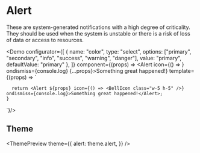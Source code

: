 

<Meta
  title="Alert"
  description="These are system-generated notifications with a high degree of criticality. They should be used when the system is unstable or there is a risk of loss of data or access to resources."
/>

# Alert

These are system-generated notifications with a high degree of criticality. They should be used when the system is unstable or there is a risk of loss of data or access to resources.

<Demo
  configurator={[
    {
      name: "color",
      type: "select",
      options: ["primary", "secondary", "info", "success", "warning", "danger"],
      value: "primary",
      defaultValue: "primary"
    },
  ]}
  component={(props) => <Alert icon={() => <BellIcon class="w-5 h-5" />} ondismiss={console.log} {...props}>Something great happened!</Alert>}
  template={(props) => `

      return <Alert ${props} icon={() => <BellIcon class="w-5 h-5" />} ondismiss={console.log}>Something great happened!</Alert>;
    }

`}/>

## Theme

<ThemePreview
  theme={{
    alert: theme.alert,
  }}
/>
